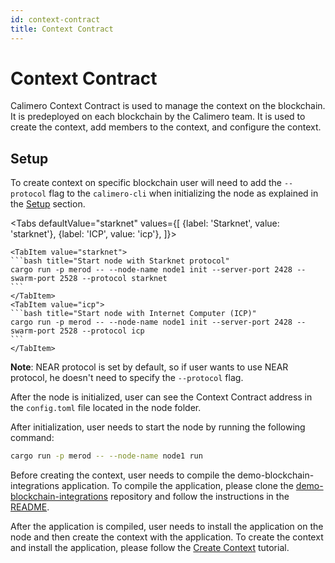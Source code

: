 ```yaml
---
id: context-contract
title: Context Contract
---
```


# Context Contract

Calimero Context Contract is used to manage the context on the blockchain. It is
predeployed on each blockchain by the Calimero team. It is used to create the
context, add members to the context, and configure the context.

## Setup

To create context on specific blockchain user will need to add the `--protocol`
flag to the `calimero-cli` when initializing the node as explained in the
[Setup](/getting-started/setup) section.


<Tabs
    defaultValue="starknet"
    values={[
        {label: 'Starknet', value: 'starknet'},
         {label: 'ICP', value: 'icp'},
    ]}>

    <TabItem value="starknet">
    ```bash title="Start node with Starknet protocol"
    cargo run -p merod -- --node-name node1 init --server-port 2428 --swarm-port 2528 --protocol starknet
    ```
    </TabItem>
    <TabItem value="icp">
    ```bash title="Start node with Internet Computer (ICP)"
    cargo run -p merod -- --node-name node1 init --server-port 2428 --swarm-port 2528 --protocol icp
    ```
    </TabItem>

</Tabs>

**Note**: NEAR protocol is set by default, so if user wants to use NEAR
protocol, he doesn't need to specify the `--protocol` flag.

After the node is initialized, user can see the Context Contract address in the
`config.toml` file located in the node folder.

After initialization, user needs to start the node by running the following
command:

```bash title="Start node"
cargo run -p merod -- --node-name node1 run
```

Before creating the context, user needs to compile the
demo-blockchain-integrations application. To compile the application, please
clone the
[demo-blockchain-integrations](https://github.com/calimero-network/demo-blockchain-integrations)
repository and follow the instructions in the
[README](https://github.com/calimero-network/demo-blockchain-integrations/blob/main/README.md).

After the application is compiled, user needs to install the application on the
node and then create the context with the application. To create the context and
install the application, please follow the
[Create Context](/tutorials/create-context) tutorial.
